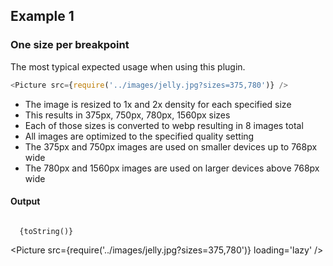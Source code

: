 
## Example 1

### One size per breakpoint

<p>The most typical expected usage when using this plugin.</p>

```js
<Picture src={require('../images/jelly.jpg?sizes=375,780')} />
```

- The image is resized to 1x and 2x density for each specified size
- This results in 375px, 750px, 780px, 1560px sizes
- Each of those sizes is converted to webp resulting in 8 images total
- All images are optimized to the specified quality setting
- The 375px and 750px images are used on smaller devices up to 768px wide
- The 780px and 1560px images are used on larger devices above 768px wide

#### Output

<Code language='html' style={syntax}>
  {toString(<Picture src={require('../images/jelly.jpg?sizes=375,780')} loading='lazy' />)}
</Code>

<Picture src={require('../images/jelly.jpg?sizes=375,780')} loading='lazy' />
